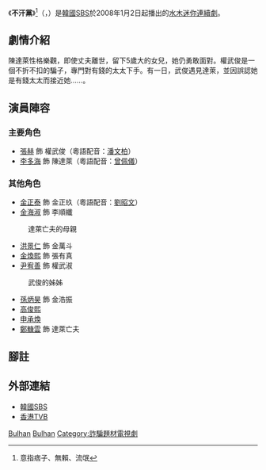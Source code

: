 {{unreferenced|time=2015-05-20T15:03:38+00:00}}
{{Infobox Television
| show_name         = 不汗黨
| original_name      = {{lang|ko|불한당}}
| image                = [[File:Robber_of_My_Heart.jpg|250px]]
| caption              = 
| genre                = 
| format               = 
| creator              = 
| developer            = 
| writer               = [[金圭莞|金圭莞]]
| director             = [[劉仁植|劉仁植]]、[[申景秀|申景秀]]
| creative_director    = 
| presenter            = 
| starring             = [[张赫_(韩国)|張赫]]、[[李多海|李多海]]
| slogan               =  
| judges               = 
| voices               = 
| narrated             = 
| theme_song           = 
| opentheme            =  
| endtheme             = 
| composer             = 
| country              = {{KOR}}
| language             = [[韩语|韩语]]
| num_seasons          = 
| num_episodes         = 16 
| list_episodes        = 
| executive_producer   = 
| producer             = 
| supervising_producer = 
| editor               = 
| location             = 
| cinematography       = 
| camera               = 
| runtime              = 約70分鐘（含廣告）
| company              = [[SidusHQ|IHQ]]
| distributor          = 
| channel              = [[SBS_(韓國)|SBS]]
| picture_format       = 
| audio_format         = 
| first_run            = {{KOR}}
| first_aired          = {{start date|2008|1|2}}
| last_aired           = {{end date|2008|2|28}}
| status               = 
| preceded_by          = 
| followed_by          = 
| related              = 
| website              = http://tv.sbs.co.kr/bulhan/
| 中國大陸名稱 = 
| 台灣名稱   = 我的詐騙男友
| 港澳名稱   = 壞情人
| 馬新名稱   = 
}}
《'''不汗黨'''》<ref>意指痞子、無賴、流氓</ref>（{{韓|諺='''불한당'''|漢=不汗黨}}，{{lang-en|'''Robber of My Heart'''}}）是[[大韓民國|韓國]][[SBS_(韓國)|SBS]]於2008年1月2日起播出的[[SBS水木連續劇|水木迷你連續劇]]。

== 劇情介紹 ==
陳達萊性格樂觀，即使丈夫離世，留下5歲大的女兒，她仍勇敢面對。權武俊是一個不折不扣的騙子，專門對有錢的太太下手。有一日，武俊遇見達萊，並因誤認她是有錢太太而接近她……。

== 演員陣容 ==
=== 主要角色 ===
*[[张赫_(韩国)|張赫]] 飾 權武俊（粵語配音：[[潘文柏|潘文柏]]）
*[[李多海|李多海]] 飾 陳達萊（粵語配音：[[曾佩儀|曾佩儀]]）

=== 其他角色 ===
*[[金正泰|金正泰]] 飾 金正玖（粵語配音：[[劉昭文|劉昭文]]） 
*[[金海淑|金海淑]] 飾 李順纖
:達萊亡夫的母親
*[[洪景仁|洪景仁]] 飾 金萬斗
*[[金煥熙|金煥熙]] 飾 張有真
*[[尹宥善|尹宥善]] 飾 權武淑
:武俊的姊姊
*[[孫炳昊|孫炳昊]] 飾 金浩振
*[[高俊熙|高俊熙]]
*[[申承煥|申承煥]]
*[[鄭糠雲|鄭糠雲]] 飾 達萊亡夫

== 腳註 ==
{{reflist}}
== 外部連結 ==
*[http://tv.sbs.co.kr/bulhan/ 韓國SBS]{{Wayback|url=http://tv.sbs.co.kr/bulhan/ |date=20100212114437 }}{{ko}}
*[http://programme.tvb.com/drama/robberofmyheart/ 香港TVB] {{Wayback|url=http://programme.tvb.com/drama/robberofmyheart/ |date=20200812150525 }}{{zh-hk}}

{{電視節目的變遷
|電視台= {{KOR}} [[SBS_(韓國)|SBS]]
|播放檔次= [[SBS水木連續劇|水木劇]]
|節目名稱= 不汗黨<br />（2008年1月2日 - 2008年2月23日）
|上一節目= [[說客_(電視劇)|說客]]<br />（2007年10月10日 - 2007年12月26日）
|下一節目= [[On_Air|On Air]]<br />（2008年3月5日 - 2008年5月15日）
}}
{{電視節目的變遷|
|電視台= {{HK}} [[無綫電視|無綫電視]][[翡翠台|翡翠台]]及[[高清翡翠台|高清翡翠台]]
|播放檔次= 星期六 13:15 - 14:45
|節目名稱= 壞情人<br>（2010年6月5日 - 2010年9月25日）
|上一節目= [[愛情殺手吳水晶|豬兜王子復仇記]]<br>（2010年2月13日 - 2010年5月29日）
|下一節目= [[男版灰姑娘|A貨貴公子]]<br>（2010年10月2日 - 2011年1月22日）
}}

{{SBS水木連續劇}}
{{SidusHQ}}
[[Category:2008年韓國電視劇集|Bulhan]]
[[Category:無綫電視外購劇集|Bulhan]]
[[Category:詐騙題材電視劇|Category:詐騙題材電視劇]]